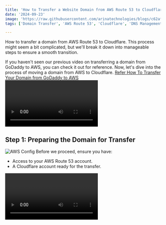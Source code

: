 ```yaml
---
title: 'How to Transfer a Website Domain from AWS Route 53 to Cloudflare: A Step-by-Step Guide'
date: '2024-09-23'
image: 'https://raw.githubusercontent.com/arinatechnologies/blogs/c62afd4b56064386a9bca4304f2998b17a484561/images/awstocloudflare.webp'
tags: ['Domain Transfer', 'AWS Route 53', 'Cloudflare', 'DNS Management', 'Website Hosting','Cloud Management','Transfer Domain from AWS to Cloudflare','AWS Route 53 Domain Transfer','Cloudflare Domain Management','DNS Transfer to Cloudflare']

---
```

How to transfer a domain from AWS Route 53 to Cloudflare. This process might seem a bit complicated, but we'll break it down into manageable steps to ensure a smooth transition.

If you haven't seen our previous video on transferring a domain from GoDaddy to AWS, you can check it out for reference. Now, let's dive into the process of moving a domain from AWS to Cloudflare.
[Refer How To Transfer Your Domain from GoDaddy to AWS](https://www.arinatechnologies.com/posts/godaddy-aws)
<Video id="y47qSZTW0Og" title="How To Transfer Your Domain from GoDaddy to AWS"/>
## Step 1: Preparing the Domain for Transfer
![AWS Config](https://raw.githubusercontent.com/arinatechnologies/blogs/445678d36fdfea685c9e441b563bd471c98b9235/images/aws%20to%20cloudflare/route53.webp)
Before we proceed, ensure you have:
- Access to your AWS Route 53 account.
- A Cloudflare account ready for the transfer.
<Video id="MxZej0rjInc" title="How to Transfer a Website Domain from AWS Route 53 to Cloudflare "/>
In AWS Route 53:
![AWS Route 53](https://raw.githubusercontent.com/arinatechnologies/blogs/445678d36fdfea685c9e441b563bd471c98b9235/images/aws%20to%20cloudflare/registerdomains.webp)
1. Navigate to the **Registered Domains** section in the AWS Management Console.
2. Find the domain you want to transfer.
3. Before initiating the transfer, disable **Auto-Renew** for this domain. This prevents automatic renewal during the transfer process.
4. Turn off the **Transfer Lock** to allow other registrars, like Cloudflare, to accept the domain. This change may take a few minutes to propagate.

## Step 2: Obtain the Authorization Code
![Authorization Code](https://raw.githubusercontent.com/arinatechnologies/blogs/445678d36fdfea685c9e441b563bd471c98b9235/images/aws%20to%20cloudflare/authorizationcode.webp)
![Transfer Out](https://raw.githubusercontent.com/arinatechnologies/blogs/445678d36fdfea685c9e441b563bd471c98b9235/images/aws%20to%20cloudflare/transferout.webp)
1. In the **Registered Domains** section, look for the **Transfer Out** option.
2. Click on **Transfer to Another Registrar** and request the **Authorization Code**. AWS will generate a code for you. Copy this code, as it will be needed to authorize the transfer to Cloudflare.

## Step 3: Starting the Transfer on Cloudflare
![Domain Registration](https://raw.githubusercontent.com/arinatechnologies/blogs/445678d36fdfea685c9e441b563bd471c98b9235/images/aws%20to%20cloudflare/domainregistering.webp)
1. Go to [Cloudflare](https://www.cloudflare.com) and log into your account.
2. In the Cloudflare dashboard, navigate to the **Domain Registration** section.
![Transfer Domain](https://raw.githubusercontent.com/arinatechnologies/blogs/445678d36fdfea685c9e441b563bd471c98b9235/images/aws%20to%20cloudflare/transferdomains.webp) 
3. Choose the **Transfer Domain** option and enter the domain name you wish to transfer. Click **Continue**.
4. If you haven't already added the domain in Cloudflare, you'll be prompted to do so now. Enter the domain name and click **Continue**.

## Step 4: Updating Nameservers in AWS Route 53
![Nameservers](https://raw.githubusercontent.com/arinatechnologies/blogs/445678d36fdfea685c9e441b563bd471c98b9235/images/aws%20to%20cloudflare/nameservers.webp)
To successfully transfer your domain, you need to update the nameservers:
1. Go back to your AWS Route 53 account.
2. Navigate to the **Registered Domains** section and select your domain.
![Edit Name Servers](https://raw.githubusercontent.com/arinatechnologies/blogs/445678d36fdfea685c9e441b563bd471c98b9235/images/aws%20to%20cloudflare/editnameservers.webp)
3. Click on **Edit Name Servers**. Update the nameservers to the ones provided by Cloudflare.
4. *Always keep a backup of your original nameserver settings in case you need to revert changes.*
5. Save the changes. Note that DNS propagation can take up to 24 hours.

## Step 5: Validate the Nameservers

- After a few hours, return to your Cloudflare dashboard. Cloudflare will automatically validate the updated nameservers.
- Once validated, your domain will be marked as **Ready to Transfer** in Cloudflare.

## Step 6: Finalize the Transfer in Cloudflare
![Cloudflare](https://raw.githubusercontent.com/arinatechnologies/blogs/445678d36fdfea685c9e441b563bd471c98b9235/images/aws%20to%20cloudflare/requestauthorization.webp)
1. In the Cloudflare dashboard, select the domain that is ready for transfer.
2. Enter the **Authorization Code** you copied from AWS Route 53.
3. Review the pricing details and add a payment method in Cloudflare to cover the transfer fee.
4. Confirm and proceed with the transfer. Cloudflare will then initiate the transfer process.

## Step 7: Approve the Transfer in AWS Route 53
![Approve](https://raw.githubusercontent.com/arinatechnologies/blogs/445678d36fdfea685c9e441b563bd471c98b9235/images/aws%20to%20cloudflare/approve.webp)
AWS will send an email to the domain's registered email address to approve the transfer:
1. Check your email and click the link provided to approve the domain transfer. This step is crucial to confirm that you consent to the transfer.
2. Approve the transfer in the AWS console to expedite the process.

## Step 8: Monitoring the Transfer
![Active](https://raw.githubusercontent.com/arinatechnologies/blogs/445678d36fdfea685c9e441b563bd471c98b9235/images/aws%20to%20cloudflare/managedomains.webp)
- The transfer might take a few hours to complete. You can monitor the status in the Cloudflare dashboard.
- Once the transfer is complete, the domain status in Cloudflare will change to **Active**.

## Step 9: Post-Transfer Configurations

1. Verify that the domain is properly set up in Cloudflare and that the DNS records are configured correctly.
2. Adjust any additional settings in Cloudflare, such as automatic renewals and domain locks.

## Conclusion

#### Congratulations! You've successfully transferred your domain from AWS Route 53 to Cloudflare. Remember, it's always a good idea to keep backups of your original settings and follow each step carefully to avoid any interruptions.
--- 
 [ Refer Cloud Consulting](https://www.arinatechnologies.com/consulting) <br/>
Ready to take your cloud infrastructure to the next level? Please reach out to us [ Contact Us](https://www.arinatechnologies.com/contact) <br/>
# Other Blogs
[Step-by-Step Guide: Install and Configure GitLab on AWS EC2 | DevOps CI/CD with GitLab on AWS](https://www.arinatechnologies.com/posts/gitLabonaws) <br/>
[Simplifying AWS Notifications: A Guide to User Notifications](https://www.arinatechnologies.com/posts/user-notifications) <br/>
